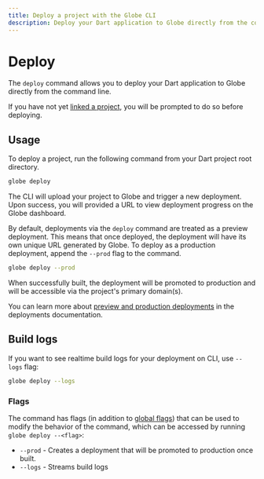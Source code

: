 ```yaml
---
title: Deploy a project with the Globe CLI
description: Deploy your Dart application to Globe directly from the command line.
---
```


# Deploy

The `deploy` command allows you to deploy your Dart application to Globe directly from the command line.

If you have not yet [linked a project](/cli/commands/link), you will be prompted to do so before deploying.

## Usage

To deploy a project, run the following command from your Dart project root directory.

```bash
globe deploy
```

The CLI will upload your project to Globe and trigger a new deployment. Upon success, you will provided a URL to view deployment progress on the Globe dashboard.

By default, deployments via the `deploy` command are treated as a preview deployment. This means that once deployed, the deployment will have its own unique URL generated by Globe.
To deploy as a production deployment, append the `--prod` flag to the command.

```bash
globe deploy --prod
```

When successfully built, the deployment will be promoted to production and will be accessible via the project's primary domain(s).

You can learn more about [preview and production deployments](/deployments) in the deployments documentation.

## Build logs

If you want to see realtime build logs for your deployment on CLI, use `--logs` flag:

```bash
globe deploy --logs
```

### Flags

The command has flags (in addition to [global flags](/cli#global-flags)) that can be used to modify the behavior of the command, which can be accessed by running `globe deploy --<flag>`:

- `--prod` - Creates a deployment that will be promoted to production once built.
- `--logs` - Streams build logs

